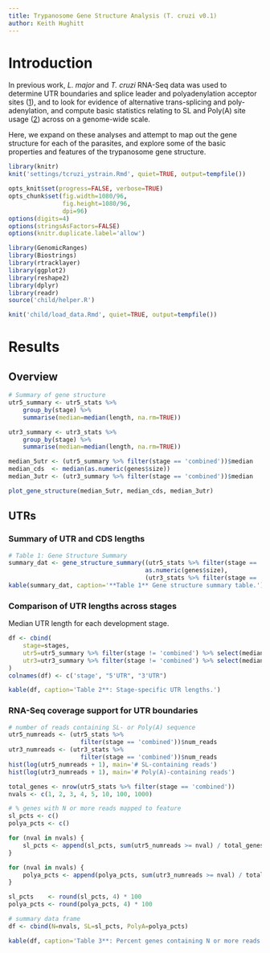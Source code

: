 ```yaml
---
title: Trypanosome Gene Structure Analysis (T. cruzi v0.1)
author: Keith Hughitt
---
```


Introduction
============

In previous work, *L. major* and *T. cruzi* RNA-Seq data was used to determine
UTR boundaries and splice leader and polyadenylation acceptor 
sites ([1](https://github.com/elsayed-lab/utr_analysis)), and to look for
evidence of alternative trans-splicing and poly-adenylation, and compute basic
statistics relating to SL and Poly(A) site usage 
([2](http://www.umiacs.umd.edu/~keith/research/2015/110-utr-lengths/)) across
on a genome-wide scale.

Here, we expand on these analyses and attempt to map out the gene structure
for each of the parasites, and explore some of the basic properties and features 
of the trypanosome gene structure.

```r
library(knitr)
knit('settings/tcruzi_ystrain.Rmd', quiet=TRUE, output=tempfile())
```

```r
opts_knit$set(progress=FALSE, verbose=TRUE)
opts_chunk$set(fig.width=1080/96,
               fig.height=1080/96,
               dpi=96)
options(digits=4)
options(stringsAsFactors=FALSE)
options(knitr.duplicate.label='allow')
```

```r
library(GenomicRanges)
library(Biostrings)
library(rtracklayer)
library(ggplot2)
library(reshape2)
library(dplyr)
library(readr)
source('child/helper.R')
```

```r
knit('child/load_data.Rmd', quiet=TRUE, output=tempfile())
```

Results
=======

Overview
--------

```r
# Summary of gene structure
utr5_summary <- utr5_stats %>% 
	group_by(stage) %>% 
	summarise(median=median(length, na.rm=TRUE))

utr3_summary <- utr3_stats %>% 
	group_by(stage) %>% 
	summarise(median=median(length, na.rm=TRUE))

median_5utr <- (utr5_summary %>% filter(stage == 'combined'))$median
median_cds  <- median(as.numeric(genes$size))
median_3utr <- (utr3_summary %>% filter(stage == 'combined'))$median

plot_gene_structure(median_5utr, median_cds, median_3utr)
```

UTRs
----

### Summary of UTR and CDS lengths

```r
# Table 1: Gene Structure Summary
summary_dat <- gene_structure_summary((utr5_stats %>% filter(stage == 'combined'))$length,
                                      as.numeric(genes$size),
                                      (utr3_stats %>% filter(stage == 'combined'))$length)
kable(summary_dat, caption='**Table 1** Gene structure summary table.')
```

### Comparison of UTR lengths across stages

Median UTR length for each development stage.

```r
df <- cbind(
	stage=stages,
	utr5=utr5_summary %>% filter(stage != 'combined') %>% select(median),
	utr3=utr3_summary %>% filter(stage != 'combined') %>% select(median)
)
colnames(df) <- c('stage', "5'UTR", "3'UTR")

kable(df, caption='Table 2**: Stage-specific UTR lengths.')
```

### RNA-Seq coverage support for UTR boundaries

```r
# number of reads containing SL- or Poly(A) sequence
utr5_numreads <- (utr5_stats %>% 
					filter(stage == 'combined'))$num_reads
utr3_numreads <- (utr3_stats %>% 
					filter(stage == 'combined'))$num_reads
hist(log(utr5_numreads + 1), main='# SL-containing reads')
hist(log(utr3_numreads + 1), main='# Poly(A)-containing reads')
```

```r
total_genes <- nrow(utr5_stats %>% filter(stage == 'combined'))
nvals <- c(1, 2, 3, 4, 5, 10, 100, 1000) 

# % genes with N or more reads mapped to feature
sl_pcts <- c()
polya_pcts <- c()

for (nval in nvals) {
	sl_pcts <- append(sl_pcts, sum(utr5_numreads >= nval) / total_genes)
}

for (nval in nvals) {
	polya_pcts <- append(polya_pcts, sum(utr3_numreads >= nval) / total_genes)
}

sl_pcts    <- round(sl_pcts, 4) * 100
polya_pcts <- round(polya_pcts, 4) * 100

# summary data frame
df <- cbind(N=nvals, SL=sl_pcts, PolyA=polya_pcts)

kable(df, caption='Table 3**: Percent genes containing N or more reads mapping to the specified feature.')
```

